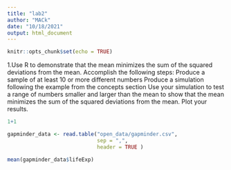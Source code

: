 ```yaml
---
title: "lab2"
author: "MACk"
date: "10/18/2021"
output: html_document
---
```


```r
knitr::opts_chunk$set(echo = TRUE)
```

1.Use R to demonstrate that the mean minimizes the sum of the squared deviations from the mean. Accomplish the following steps:
  Produce a sample of at least 10 or more different numbers
Produce a simulation following the example from the concepts section
Use your simulation to test a range of numbers smaller and larger than the mean to show that the mean minimizes the sum of the squared deviations from the mean.
Plot your results.



```r

1+1
```


```r
gapminder_data <- read.table("open_data/gapminder.csv", 
                             sep = ",",
                             header = TRUE )
```



```r
mean(gapminder_data$lifeExp)
```



